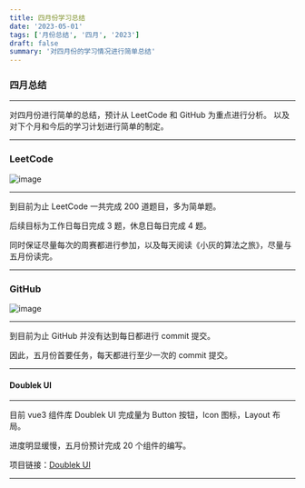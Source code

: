 ```yaml
---
title: 四月份学习总结
date: '2023-05-01'
tags: ['月份总结', '四月', '2023']
draft: false
summary: '对四月份的学习情况进行简单总结'
---
```


### 四月总结

---

对四月份进行简单的总结，预计从 LeetCode 和 GitHub 为重点进行分析。
以及对下个月和今后的学习计划进行简单的制定。

---

### LeetCode

![image](/static/images/summary/April-2023-LeetCode.png)

---

到目前为止 LeetCode 一共完成 200 道题目，多为简单题。

后续目标为工作日每日完成 3 题，休息日每日完成 4 题。

同时保证尽量每次的周赛都进行参加，以及每天阅读《小灰的算法之旅》，尽量与五月份读完。

---

### GitHub

![image](/static/images/summary/April-2023-GitHub.png)

---

到目前为止 GitHub 并没有达到每日都进行 commit 提交。

因此，五月份首要任务，每天都进行至少一次的 commit 提交。

---

#### Doublek UI

---

目前 vue3 组件库 Doublek UI 完成量为 Button 按钮，Icon 图标，Layout 布局。

进度明显缓慢，五月份预计完成 20 个组件的编写。

项目链接：[Doublek UI](https://doublek-ui.netlify.app/)

---
